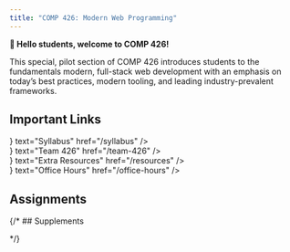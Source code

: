 ```yaml
---
title: "COMP 426: Modern Web Programming"
---
```


**👋 Hello students, welcome to COMP 426!**

This special, pilot section of COMP 426 introduces students to the fundamentals modern, full-stack web development with an emphasis on today’s best practices, modern tooling, and leading industry-prevalent frameworks.

## Important Links

<div className="grid md:grid-cols-2 gap-2 w-full my-3">
  <div>
    <HomepageButton icon={<ScrollText className="size-5 stroke-yellow-700" />} text="Syllabus" href="/syllabus" />
  </div>
  <div><HomepageButton icon={<Users className="size-5 stroke-green-700" />} text="Team 426" href="/team-426" /></div>
  <div><HomepageButton icon={<BookText className="size-5 stroke-slate-600" />} text="Extra Resources" href="/resources" /></div>
  <div><HomepageButton icon={<Clock className="size-5 stroke-violet-700" />} text="Office Hours" href="/office-hours" /></div>
</div>

## Assignments

<AssignmentsList />

<ScheduleHeader />

<Schedule />

{/* ## Supplements

<SupplementsList /> */}